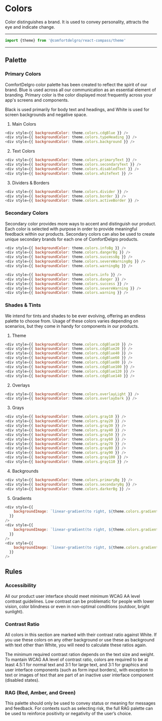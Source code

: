 
# Colors

Color distinguishes a brand. It is used to convey personality, attracts the eye and indicate change.

---

```js
import {theme} from '@comfortdelgro/react-compass/theme'
```

---

## Palette

### Primary Colors

ComfortDelgro color palette has been created to reflect the spirit of our brand. Blue is used across all our communication as an essential element of branding. Primary color is the color displayed most frequently across your app's screens and components.

Black is used primarily for body text and headings, and White is used for screen backgrounds and negative space.

1. Main Colors

<div
  style={{
    marginTop: '1.25rem',
  }}
>
  <ColorBox color={theme.colors.cdgBlue} />
  <ColorBox color={theme.colors.typeHeading} />
  <ColorBox color={theme.colors.background} />
</div>

```js
<div style={{ backgroundColor: theme.colors.cdgBlue }} />
<div style={{ backgroundColor: theme.colors.typeHeading }} />
<div style={{ backgroundColor: theme.colors.background }} />
```

2. Text Colors

<div
  style={{
    marginTop: '1.25rem',
  }}
>
  <ColorBox color={theme.colors.primaryText} />
  <ColorBox color={theme.colors.secondaryText} />
  <ColorBox color={theme.colors.disabledText} />
  <ColorBox color={theme.colors.whiteText} />
</div>

```js
<div style={{ backgroundColor: theme.colors.primaryText }} />
<div style={{ backgroundColor: theme.colors.secondaryText }} />
<div style={{ backgroundColor: theme.colors.disabledText }} />
<div style={{ backgroundColor: theme.colors.whiteText }} />
```

3. Dividers & Borders

<div
  style={{
    marginTop: '1.25rem',
  }}
>
  <ColorBox color={theme.colors.divider} />
  <ColorBox color={theme.colors.border} />
  <ColorBox color={theme.colors.activeBorder} />
</div>

```js
<div style={{ backgroundColor: theme.colors.divider }} />
<div style={{ backgroundColor: theme.colors.border }} />
<div style={{ backgroundColor: theme.colors.activeBorder }} />
```

### Secondary Colors

Secondary color provides more ways to accent and distinguish our product. Each color is selected with purpose in order to provide meaningful feedback within our products. Secondary colors can also be used to create unique secondary brands for each one of ComfortDelgro products.

<div
  style={{
    marginTop: '1.25rem',
    display: 'grid',
    gridTemplateRows: 'repeat(2, minmax(0, 1fr))',
    gridTemplateColumns: 'repeat(5, minmax(0, 1fr))',
    gap: 0,
    width: 'fit-content'
  }}
>
  <ColorBox color={theme.colors.infoBg} />
  <ColorBox color={theme.colors.dangerBg} />
  <ColorBox color={theme.colors.successBg} />
  <ColorBox color={theme.colors.severeWarningBg} />
  <ColorBox color={theme.colors.warningBg} />

  <ColorBox color={theme.colors.info} />
  <ColorBox color={theme.colors.danger} />
  <ColorBox color={theme.colors.success} />
  <ColorBox color={theme.colors.severeWarning} />
  <ColorBox color={theme.colors.warning} />
</div>

```js
<div style={{ backgroundColor: theme.colors.infoBg }} />
<div style={{ backgroundColor: theme.colors.dangerBg }} />
<div style={{ backgroundColor: theme.colors.successBg }} />
<div style={{ backgroundColor: theme.colors.severeWarningBg }} />
<div style={{ backgroundColor: theme.colors.warningBg }} />

<div style={{ backgroundColor: theme.colors.info }} />
<div style={{ backgroundColor: theme.colors.danger }} />
<div style={{ backgroundColor: theme.colors.success }} />
<div style={{ backgroundColor: theme.colors.severeWarning }} />
<div style={{ backgroundColor: theme.colors.warning }} />
```

### Shades & Tints

We intend for tints and shades to be ever evolving, offering an endless palette to choose from. Usage of these colors varies depending on scenarios, but they come in handy for components in our products.

1. Theme

<div
  style={{
    marginTop: '1.25rem',
    display: 'grid',
    gridTemplateRows: 'repeat(2, minmax(0, 1fr))',
    gridTemplateColumns: 'repeat(4, minmax(0, 1fr))',
    gap: 0,
    width: 'fit-content',
  }}
>
  <ColorBox color={theme.colors.cdgBlue10} />
  <ColorBox color={theme.colors.cdgBlue20} />
  <ColorBox color={theme.colors.cdgBlue40} />
  <ColorBox color={theme.colors.cdgBlue60} />
  <ColorBox color={theme.colors.cdgBlue80} />
  <ColorBox color={theme.colors.cdgBlue100} />
  <ColorBox color={theme.colors.cdgBlue120} />
  <ColorBox color={theme.colors.cdgBlue140} />
</div>

```js
<div style={{ backgroundColor: theme.colors.cdgBlue10 }} />
<div style={{ backgroundColor: theme.colors.cdgBlue20 }} />
<div style={{ backgroundColor: theme.colors.cdgBlue40 }} />
<div style={{ backgroundColor: theme.colors.cdgBlue60 }} />
<div style={{ backgroundColor: theme.colors.cdgBlue80 }} />
<div style={{ backgroundColor: theme.colors.cdgBlue100 }} />
<div style={{ backgroundColor: theme.colors.cdgBlue120 }} />
<div style={{ backgroundColor: theme.colors.cdgBlue140 }} />
```

2. Overlays

<div
  style={{
    marginTop: '1.25rem',
  }}
>
  <ColorBox color={theme.colors.overlayLight} />
  <ColorBox color={theme.colors.overlayDark} />
</div>

```js
<div style={{ backgroundColor: theme.colors.overlayLight }} />
<div style={{ backgroundColor: theme.colors.overlayDark }} />
```

3. Grays

<div
  style={{
    marginTop: '1.25rem',
    display: 'grid',
    gridTemplateRows: 'repeat(3, minmax(0, 1fr))',
    gridTemplateColumns: 'repeat(4, minmax(0, 1fr))',
    gap: 0,
    width: 'fit-content',
  }}
>
  <ColorBox color={{token: 'white', value: '#FFFFFF'}} />
  <ColorBox color={theme.colors.gray10} />
  <ColorBox color={theme.colors.gray20} />
  <ColorBox color={theme.colors.gray30} />
  <ColorBox color={theme.colors.gray40} />
  <ColorBox color={theme.colors.gray50} />
  <ColorBox color={theme.colors.gray60} />
  <ColorBox color={theme.colors.gray70} />
  <ColorBox color={theme.colors.gray80} />
  <ColorBox color={theme.colors.gray90} />
  <ColorBox color={theme.colors.gray100} />
  <ColorBox color={theme.colors.gray110} />
</div>

```js
<div style={{ backgroundColor: theme.colors.gray10 }} />
<div style={{ backgroundColor: theme.colors.gray20 }} />
<div style={{ backgroundColor: theme.colors.gray30 }} />
<div style={{ backgroundColor: theme.colors.gray40 }} />
<div style={{ backgroundColor: theme.colors.gray50 }} />
<div style={{ backgroundColor: theme.colors.gray60 }} />
<div style={{ backgroundColor: theme.colors.gray70 }} />
<div style={{ backgroundColor: theme.colors.gray80 }} />
<div style={{ backgroundColor: theme.colors.gray90 }} />
<div style={{ backgroundColor: theme.colors.gray100 }} />
<div style={{ backgroundColor: theme.colors.gray110 }} />
```

4. Backgrounds

<div
  style={{
    marginTop: '1.25rem',
  }}
>
  <ColorBox color={theme.colors.primaryBg} />
  <ColorBox color={theme.colors.secondaryBg} />
  <ColorBox color={theme.colors.darkerBg} />
</div>

```js
<div style={{ backgroundColor: theme.colors.primaryBg }} />
<div style={{ backgroundColor: theme.colors.secondaryBg }} />
<div style={{ backgroundColor: theme.colors.darkerBg }} />
```

5. Gradients

<div
  style={{
    marginTop: '1.25rem',
  }}
>
  <ColorBox color={theme.colors.gradientOrange} gradient />
  <ColorBox color={theme.colors.gradientRainbow} gradient />
  <ColorBox color={theme.colors.gradientOrangeBlue} gradient />
</div>

```js
<div style={{
    backgroundImage: `linear-gradient(to right, ${theme.colors.gradientOrange})`
  }}
/>
<div style={{
    backgroundImage: `linear-gradient(to right, ${theme.colors.gradientRainbow})`
  }}
/>
<div style={{
    backgroundImage: `linear-gradient(to right, ${theme.colors.gradientOrangeBlue})`
  }}
/>
```

## Rules

### Accessibility

All our product user interface should meet minimum WCAG AA level contrast guidelines. Low contrast can be problematic for people with lower vision, color blindness or even in non-optimal conditions (outdoor, bright sunlight).

### Contrast Ratio

All colors in this section are marked with their contrast ratio against White. If you use these colors on any other background or use these as background with text other than White, you will need to calculate these ratios again.

The minimum required contrast ration depends on the text size and weight. To mantain WCAG AA level of contrast ratio, colors are required to be at least 4.5:1 for normal text and 3:1 for large text, and 3:1 for graphics and user interface components (such as form input borders), with exception to text or images of text that are part of an inactive user interface component (disabled states).

### RAG (Red, Amber, and Green)

This palette should only be used to convey status or meaning for messages and feedback. For contexts such as selecting risk, the full RAG palette can be used to reinforce positivity or negativity of the user’s choice.
